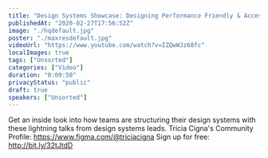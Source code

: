 ```yaml
---
title: "Design Systems Showcase: Designing Performance Friendly & Accessible Foundations - Tricia Cigna"
publishedAt: "2020-02-27T17:56:52Z"
image: "./hqdefault.jpg"
poster: "./maxresdefault.jpg"
videoUrl: "https://www.youtube.com/watch?v=IZQwWJz68fc"
localImages: true
tags: ["Unsorted"]
categories: ["Video"]
duration: "0:09:50"
privacyStatus: "public"
draft: true
speakers: ["Unsorted"]
---
```

Get an inside look into how teams are structuring their design systems with these lightning talks from design systems leads.
Tricia Cigna's Community Profile: https://www.figma.com/@triciacigna
Sign up for free: http://bit.ly/32tJtdD
